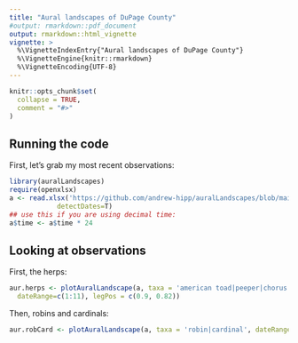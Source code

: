 ```yaml
---
title: "Aural landscapes of DuPage County"
#output: rmarkdown::pdf_document
output: rmarkdown::html_vignette
vignette: >
  %\VignetteIndexEntry{"Aural landscapes of DuPage County"}
  %\VignetteEngine{knitr::rmarkdown}
  %\VignetteEncoding{UTF-8}
---
```


```r
knitr::opts_chunk$set(
  collapse = TRUE,
  comment = "#>"
)
```

## Running the code
First, let's grab my most recent observations:
```r
library(auralLandscapes)
require(openxlsx)
a <- read.xlsx('https://github.com/andrew-hipp/auralLandscapes/blob/main/data/auralObservations.xlsx?raw=true',
            detectDates=T)
## use this if you are using decimal time:
a$time <- a$time * 24
```

## Looking at observations
First, the herps:
```r
aur.herps <- plotAuralLandscape(a, taxa = 'american toad|peeper|chorus',
  dateRange=c(1:11), legPos = c(0.9, 0.82))
```

Then, robins and cardinals:
```r
aur.robCard <- plotAuralLandscape(a, taxa = 'robin|cardinal', dateRange=c(1:11))
```
